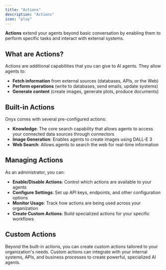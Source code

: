```yaml
---
title: "Actions"
description: "Actions"
icon: "play"
---
```


**Actions** extend your agents beyond basic conversation by enabling them to perform specific tasks and interact with
external systems.

## What are Actions?

Actions are additional capabilities that you can give to AI agents. They allow agents to:

- **Fetch information** from external sources (databases, APIs, or the Web)
- **Perform operations** (write to databases, send emails, update systems)
- **Generate content** (create images, generate plots, produce documents)

## Built-in Actions

Onyx comes with several pre-configured actions:

- **Knowledge**: The core search capability that allows agents to access your connected data sources
  through connectors
- **Image Generation**: Enables agents to create images using DALL-E 3
- **Web Search**: Allows agents to search the web for real-time information

## Managing Actions

As an administrator, you can:

- **Enable/Disable Actions**: Control which actions are available to your agents
- **Configure Settings**: Set up API keys, endpoints, and other configuration options
- **Monitor Usage**: Track how actions are being used across your organization
- **Create Custom Actions**: Build specialized actions for your specific workflows

## Custom Actions

Beyond the built-in actions, you can create custom actions tailored to your organization's needs.
Custom actions can integrate with your internal systems, APIs, and business processes to create powerful,
specialized AI agents.
